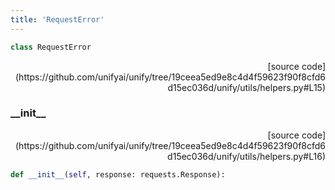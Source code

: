 ```yaml
---
title: 'RequestError'
---
```


```python
class RequestError
```

<p align="right">[source code](https://github.com/unifyai/unify/tree/19ceea5ed9e8c4d4f59623f90f8cfd6d15ec036d/unify/utils/helpers.py#L15)</p>



### \_\_init\_\_

<p align="right">[source code](https://github.com/unifyai/unify/tree/19ceea5ed9e8c4d4f59623f90f8cfd6d15ec036d/unify/utils/helpers.py#L16)</p>

```python
def __init__(self, response: requests.Response):
```

